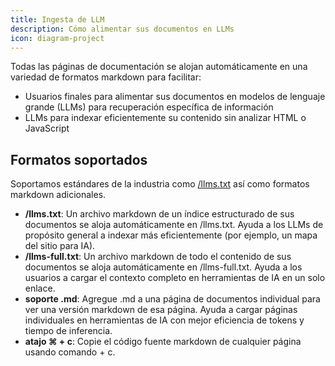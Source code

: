 ```yaml
---
title: Ingesta de LLM
description: Cómo alimentar sus documentos en LLMs
icon: diagram-project
---
```


Todas las páginas de documentación se alojan automáticamente en una variedad de formatos markdown para facilitar:

* Usuarios finales para alimentar sus documentos en modelos de lenguaje grande (LLMs) para recuperación específica de información
* LLMs para indexar eficientemente su contenido sin analizar HTML o JavaScript

## Formatos soportados

Soportamos estándares de la industria como [/llms.txt](https://llmstxt.org) así como formatos markdown adicionales.

* **/llms.txt**: Un archivo markdown de un índice estructurado de sus documentos se aloja automáticamente en /llms.txt. Ayuda a los LLMs de propósito general a indexar más eficientemente (por ejemplo, un mapa del sitio para IA).
* **/llms-full.txt**: Un archivo markdown de todo el contenido de sus documentos se aloja automáticamente en /llms-full.txt. Ayuda a los usuarios a cargar el contexto completo en herramientas de IA en un solo enlace.
* **soporte .md**: Agregue .md a una página de documentos individual para ver una versión markdown de esa página. Ayuda a cargar páginas individuales en herramientas de IA con mejor eficiencia de tokens y tiempo de inferencia.
* **atajo ⌘ + c**: Copie el código fuente markdown de cualquier página usando comando + c.
